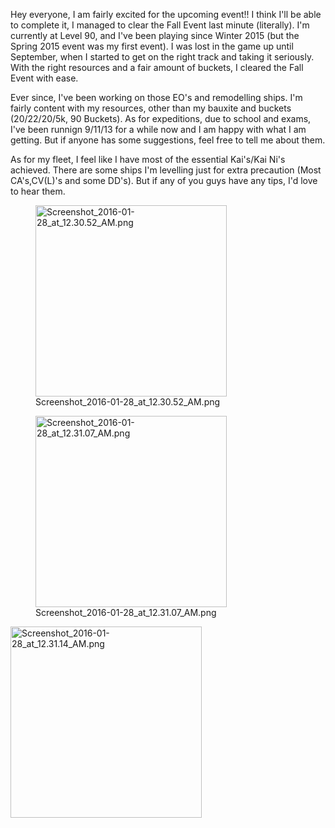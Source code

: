 Hey everyone, I am fairly excited for the upcoming event!! I think I'll be able to complete it, I managed to clear the Fall Event last minute (literally). I'm currently at Level 90, and I've been playing since Winter 2015 (but the Spring 2015 event was my first event). I was lost in the game up until September, when I started to get on the right track and taking it seriously. With the right resources and a fair amount of buckets, I cleared the Fall Event with ease.

Ever since, I've been working on those EO's and remodelling ships. I'm fairly content with my resources, other than my bauxite and buckets (20/22/20/5k, 90 Buckets). As for expeditions, due to school and exams, I've been runnign 9/11/13 for a while now and I am happy with what I am getting. But if anyone has some suggestions, feel free to tell me about them.

As for my fleet, I feel like I have most of the essential Kai's/Kai Ni's achieved. There are some ships I'm levelling just for extra precaution (Most CA's,CV(L)'s and some DD's). But if any of you guys have any tips, I'd love to hear them.  

[[File:Screenshot_2016-01-28_at_12.30.52_AM.png|thumb|left|306px]]



















[[File:Screenshot_2016-01-28_at_12.31.07_AM.png|thumb|left|306px]]



















[[File:Screenshot_2016-01-28_at_12.31.14_AM.png|thumb|left|306px]]<ac_metadata title="What mode do you think I should aim for?"> </ac_metadata>